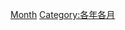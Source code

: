 {{Commons category|1858 by month}}
{{container category}}


[[Category:1858年|Month]]
[[Category:各年各月|Category:各年各月]]